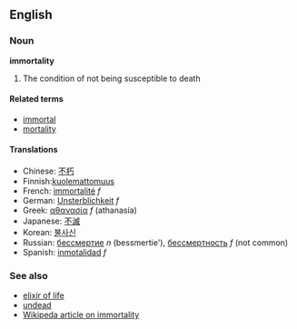 ==English==
===Noun===
'''immortality'''

# The condition of not being susceptible to death

====Related terms====
*[[immortal]]
*[[mortality]]

====Translations====
*Chinese: [[不朽]]
*Finnish:[[kuolemattomuus]]
*French: [[immortalité]] ''f''
*German: [[Unsterblichkeit]] ''f''
*Greek: [[αθανασία]] ''f'' (athanasía)
*Japanese: [[不滅]]
*Korean: [[불사신]]
*Russian: [[бессмертие]] ''n'' (bessmertie'), [[бессмертность]] ''f'' (not common)
*Spanish: [[inmotalidad]] ''f''

===See also===
*[[elixir of life]]
*[[undead]]
*[[w:immortality|Wikipeda article on immortality]]

{{AyB}}